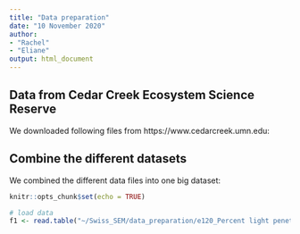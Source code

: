 ```yaml
---
title: "Data preparation"
date: "10 November 2020"
author: 
- "Rachel"
- "Eliane"
output: html_document
---
```



## Data from Cedar Creek Ecosystem Science Reserve

We downloaded following files from https://www.cedarcreek.umn.edu:


## Combine the different datasets

We combined the different data files into one big dataset:

```r
knitr::opts_chunk$set(echo = TRUE)

# load data
f1 <- read.table("~/Swiss_SEM/data_preparation/e120_Percent light penetration.txt", sep="\t", header=TRUE)





```

